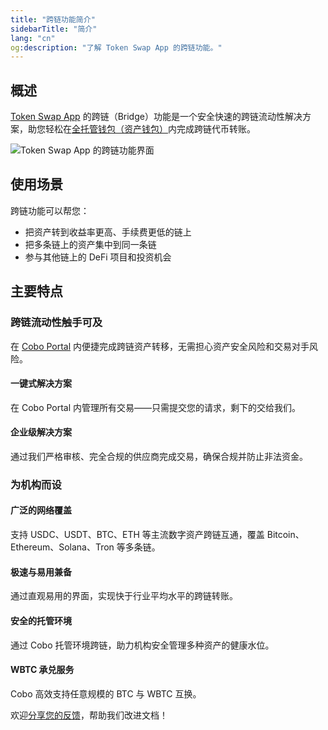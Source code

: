 ```yaml
---
title: "跨链功能简介"
sidebarTitle: "简介"
lang: "cn"
og:description: "了解 Token Swap App 的跨链功能。"
---
```


## 概述

[Token Swap App](/cn/apps/token-swap/introduction) 的跨链（Bridge）功能是一个安全快速的跨链流动性解决方案，助您轻松在[全托管钱包（资产钱包）](/cn/portal/custodial-wallets/introduction)内完成跨链代币转账。

<img src="/en/images/portal-apps/bridge/bridge.png" className="screenshot_full_screen" alt="Token Swap App 的跨链功能界面" />

## 使用场景

跨链功能可以帮您：
- 把资产转到收益率更高、手续费更低的链上
- 把多条链上的资产集中到同一条链
- 参与其他链上的 DeFi 项目和投资机会

## 主要特点

### 跨链流动性触手可及
在 [Cobo Portal](/cn/portal/introduction) 内便捷完成跨链资产转移，无需担心资产安全风险和交易对手风险。

#### 一键式解决方案
在 Cobo Portal 内管理所有交易——只需提交您的请求，剩下的交给我们。

#### 企业级解决方案
通过我们严格审核、完全合规的供应商完成交易，确保合规并防止非法资金。

### 为机构而设

#### 广泛的网络覆盖
支持 USDC、USDT、BTC、ETH 等主流数字资产跨链互通，覆盖 Bitcoin、Ethereum、Solana、Tron 等多条链。

#### 极速与易用兼备
通过直观易用的界面，实现快于行业平均水平的跨链转账。

#### 安全的托管环境
通过 Cobo 托管环境跨链，助力机构安全管理多种资产的健康水位。

#### WBTC 承兑服务
Cobo 高效支持任意规模的 BTC 与 WBTC 互换。

<Tip>欢迎[分享您的反馈](https://forms.zohopublic.com/cobo/form/DocumentFeedbackForm/formperma/QvLOhxJv1_JMsJ-1dleZ8Itb_7rzN-LtgvsDdxosoVI?referrername=manuals)，帮助我们改进文档！</Tip>

